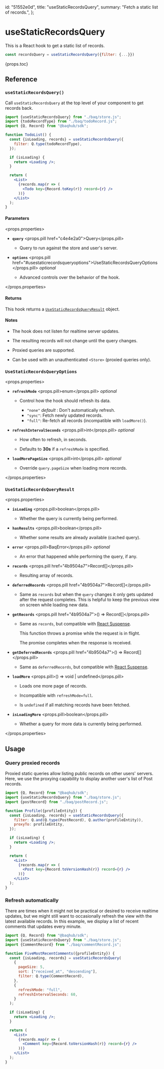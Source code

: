   id: "51552e0d",
  title: "useStaticRecordsQuery",
  summary: "Fetch a static list of records.",
};

# useStaticRecordsQuery

This is a React hook to get a static list of records.

```jsx
const recordsQuery = useStaticRecordsQuery({filter: {...}})
```

{props.toc}

## Reference

### `useStaticRecordsQuery()`

Call `useStaticRecordsQuery` at the top level of your component to get records back.

```jsx
import {useStaticRecordsQuery} from "./baq/store.js";
import {todoRecordType} from "./baq/todoRecord.js";
import {Q, Record} from "@baqhub/sdk";

function TodoList() {
  const {isLoading, records} = useStaticRecordsQuery({
    filter: Q.type(todoRecordType),
  });

  if (isLoading) {
    return <Loading />;
  }

  return (
    <List>
      {records.map(r => (
        <Todo key={Record.toKey(r)} record={r} />
      ))}
    </List>
  );
}
```

#### Parameters

<props.properties>

- **`query`** <props.pill href="c4e4e2a0">Query</props.pill>

  - Query to run against the store and user's server.

- **`options`** <props.pill href="#usestaticrecordsqueryoptions">UseStaticRecordsQueryOptions</props.pill> _optional_

  - Advanced controls over the behavior of the hook.

</props.properties>

#### Returns

This hook returns a [`UseStaticRecordsQueryResult`](#usestaticrecordsqueryresult) object.

#### Notes

- The hook does not listen for realtime server updates.

- The resulting records will not change until the query changes.

- Proxied queries are supported.

- Can be used with an unauthenticated `<Store>` (proxied queries only).

### `UseStaticRecordsQueryOptions`

<props.properties>

- **`refreshMode`** <props.pill>enum</props.pill> _optional_

  - Control how the hook should refresh its data.

    - `"none"` _default_ : Don't automatically refresh.
    - `"sync"`: Fetch newly updated records.
    - `"full"`: Re-fetch all records (incompatible with `loadMore()`).

- **`refreshIntervalSeconds`** <props.pill>int</props.pill> _optional_

  - How often to refresh, in seconds.

  - Defaults to **30s** if a `refreshMode` is specified.

- **`loadMorePageSize`** <props.pill>int</props.pill> _optional_

  - Override `query.pageSize` when loading more records.

</props.properties>

### `UseStaticRecordsQueryResult`

<props.properties>

- **`isLoading`** <props.pill>boolean</props.pill>

  - Whether the query is currently being performed.

- **`hasResults`** <props.pill>boolean</props.pill>

  - Whether some results are already available (cached query).

- **`error`** <props.pill>BaqError</props.pill> _optional_

  - An error that happened while performing the query, if any.

- **`records`** <props.pill href="4b9504a7">Record[]</props.pill>

  - Resulting array of records.

- **`deferredRecords`** <props.pill href="4b9504a7">Record[]</props.pill>

  - Same as `records` but when the `query` changes it only gets updated after the request completes. This is helpful to keep the previous view on screen while loading new data.

- **`getRecords`** <props.pill href="4b9504a7">() => Record[]</props.pill>

  - Same as `records`, but compatible with [React Suspense](https://react.dev/reference/react/Suspense).

    This function throws a promise while the request is in flight.

    The promise completes when the response is received.

- **`getDeferredRecords`** <props.pill href="4b9504a7">() => Record[]</props.pill>

  - Same as `deferredRecords`, but compatible with [React Suspense](https://react.dev/reference/react/Suspense).

- **`loadMore`** <props.pill>() => void | undefined</props.pill>

  - Loads one more page of records.

  - Incompatible with `refreshMode=full`.

  - Is `undefined` if all matching records have been fetched.

- **`isLoadingMore`** <props.pill>boolean</props.pill>

  - Whether a query for more data is currently being performed.

</props.properties>

## Usage

### Query proxied records

Proxied static queries allow listing public records on other users' servers. Here, we use the proxying capability to display another user's list of Post records.

```jsx
import {Q, Record} from "@baqhub/sdk";
import {useStaticRecordsQuery} from "./baq/store.js";
import {postRecord} from "./baq/postRecord.js";

function Profile({profileEntity}) {
  const {isLoading, records} = useStaticRecordsQuery({
    filter: Q.and(Q.type(PostRecord), Q.author(profileEntity)),
    proxyTo: profileEntity,
  });

  if (isLoading) {
    return <Loading />;
  }

  return (
    <List>
      {records.map(r => (
        <Post key={Record.toVersionHash(r)} record={r} />
      ))}
    </List>
  );
}
```

### Refresh automatically

There are times when it might not be practical or desired to receive realtime updates, but we might still want to occasionally refresh the view with the latest available records. In this example, we display a list of recent comments that updates every minute.

```jsx
import {Q, Record} from "@baqhub/sdk";
import {useStaticRecordsQuery} from "./baq/store.js";
import {CommentRecord} from "./baq/commentRecord.js";

function FiveMostRecentComments({profileEntity}) {
  const {isLoading, records} = useStaticRecordsQuery(
    {
      pageSize: 5,
      sort: ["received_at", "descending"],
      filter: Q.type(CommentRecord),
    },
    {
      refreshMode: "full",
      refreshIntervalSeconds: 60,
    }
  );

  if (isLoading) {
    return <Loading />;
  }

  return (
    <List>
      {records.map(r => (
        <Comment key={Record.toVersionHash(r)} record={r} />
      ))}
    </List>
  );
}
```
